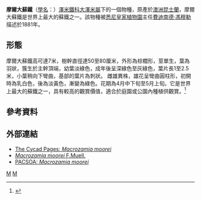 {{Speciesbox
| taxon = Macrozamia moorei
| status = LC 
| status_system = IUCN3.1
| trend=down
| image=Macrozamia moorei01.jpg
| binomial_authority=[[Ferdinand_von_Mueller|F. Muell]]
}}

'''摩爾大蘇鐵'''（[[學名|學名]]：{{lang|la|Macrozamia moorei}}）[[澤米鐵科|澤米鐵科]][[大澤米屬|大澤米屬]]下的一個物種，原產於[[澳洲|澳洲]][[昆士蘭|昆士蘭]]，摩爾大蘇鐵是世界上最大的蘇鐵之一。該物種被[[悉尼皇家植物園|悉尼皇家植物園]]主任[[費迪南德·馮穆勒|費迪南德·馮穆勒]]描述於1881年。

==形態==
摩爾大蘇鐵高可達7米，樹幹直徑達50至80厘米，外形為棕櫚形，莖單生，葉為羽狀，簇生於主幹頂端，幼葉淡綠色，成年後呈深綠色至灰綠色，葉片長1至2.5米，小葉稍向下彎曲，基部的葉片為刺狀。
雌雄異株，雄花呈彎曲圓柱形，初開時為乳白色，後為淡黃色，漸變為綠色。花期為4月中下旬至5月上旬。它是世界上最大的蘇鐵之一，具有較高的觀賞價值，適合於庭園或公園內種植供觀賞。<ref>{{Cite web |url=http://www.cas.cn/kxcb/kpwz/201005/t20100528_2858590.shtml |title=世界上最大的蘇鐵之一：摩爾大蘇鐵 - 中國科學院 |access-date=2013-12-03 |archive-date=2015-09-23 |archive-url=https://web.archive.org/web/20150923200716/http://www.cas.cn/kxcb/kpwz/201005/t20100528_2858590.shtml |dead-url=no }}</ref>

==參考資料==
{{reflist}}

==外部連結==
* [https://web.archive.org/web/20060307012702/http://plantnet.rbgsyd.gov.au/cgi-bin/cycadpg?taxname=Macrozamia+moorei The Cycad Pages: ''Macrozamia moorei'']
* [https://web.archive.org/web/20060927225059/http://www.conifers.org/za/ma/moorei.htm ''Macrozamia moorei'' F.Muell.]
* [http://www.pacsoa.org.au/cycads/Macrozamia/moorei.html PACSOA: ''Macrozamia moorei''] {{Wayback|url=http://www.pacsoa.org.au/cycads/Macrozamia/moorei.html |date=20060202002259 }}
{{Taxonbar}}
[[Category:澳洲植物|M]]
[[Category:澤米鐵科|M]]